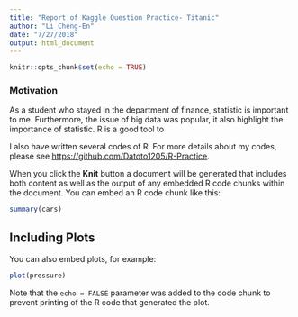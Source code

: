 ```yaml
---
title: "Report of Kaggle Question Practice- Titanic"
author: "Li Cheng-En"
date: "7/27/2018"
output: html_document
---
```


```r
knitr::opts_chunk$set(echo = TRUE)
```

### Motivation

As a student who stayed in the department of finance, statistic is important to me. Furthermore, the issue of big data was popular, it also highlight the importance of statistic. R is a good tool to

I also have written several codes of R. For more details about my codes, please see <https://github.com/Datoto1205/R-Practice>.

When you click the **Knit** button a document will be generated that includes both content as well as the output of any embedded R code chunks within the document. You can embed an R code chunk like this:

```r
summary(cars)
```

## Including Plots

You can also embed plots, for example:

```r
plot(pressure)
```

Note that the `echo = FALSE` parameter was added to the code chunk to prevent printing of the R code that generated the plot.
